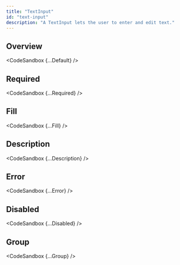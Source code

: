 ```yaml
---
title: "TextInput"
id: "text-input"
description: "A TextInput lets the user to enter and edit text."
---
```


## Overview


<CodeSandbox {...Default} />

## Required


<CodeSandbox {...Required} />

## Fill


<CodeSandbox {...Fill} />

## Description


<CodeSandbox {...Description} />

## Error


<CodeSandbox {...Error} />

## Disabled


<CodeSandbox {...Disabled} />

## Group


<CodeSandbox {...Group} />
